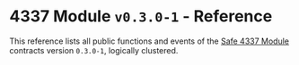 # 4337 Module `v0.3.0-1` - Reference

This reference lists all public functions and events of the [Safe 4337 Module](https://github.com/safe-global/safe-modules/tree/4337/v0.3.0-1/) contracts version `0.3.0-1`, logically clustered.

